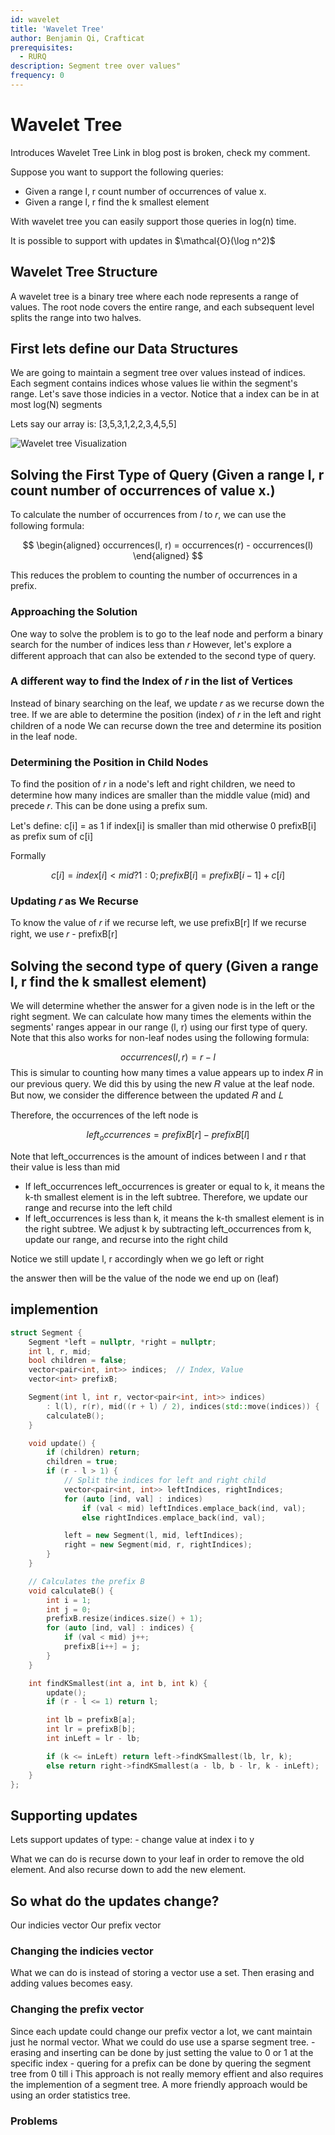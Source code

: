 ```yaml
---
id: wavelet
title: 'Wavelet Tree'
author: Benjamin Qi, Crafticat
prerequisites:
  - RURQ
description: Segment tree over values"
frequency: 0
---
```



# Wavelet Tree

<FocusProblem problem="waveletSam" />
<Resources>
	<Resource
		source = "IOI"
		title = "Wavelet Trees for Competitive Programming"
		url = "https://ioinformatics.org/journal/v10_2016_19_37.pdf"
		starred
	>
		Introduces Wavelet Tree
	</Resource>
	<Resource
		source="CF"
		title="Intro to New DS: Wavelet Trees"
		url="52854"
	>
		Link in blog post is broken, check my comment.
	</Resource>
</Resources>

Suppose you want to support the following queries:

- Given a range l, r count number of occurrences of value x.
- Given a range l, r find the k smallest element

With wavelet tree you can easily support those queries in log(n) time.

<Info title="Additional information">
  It is possible to support with updates in $\mathcal{O}(\log n^2)$
</Info>

## Wavelet Tree Structure

A wavelet tree is a binary tree where each node represents a range of values.
The root node covers the entire range, and each subsequent level splits the
range into two halves.

## First lets define our Data Structures

We are going to maintain a segment tree over values instead of indices.
Each segment contains indices whose values lie within the segment's range.
Let's save those indicies in a vector.
Notice that a index can be in at most log(N) segments

<Spoiler title="Wavelet tree Visualization">

Lets say our array is: [3,5,3,1,2,2,3,4,5,5]

![Wavelet tree Visualization](https://imgur.com/Z7fpTFy.png)
</Spoiler>

## Solving the First Type of Query (Given a range l, r count number of occurrences of value x.)

To calculate the number of occurrences from 𝑙 to 𝑟, we can use the following
formula:

$$
\begin{aligned}
occurrences(l, r) = occurrences(r) - occurrences(l)
\end{aligned}
$$

This reduces the problem to counting the number of occurrences in a prefix.

### Approaching the Solution

One way to solve the problem is to go to the leaf node
and perform a binary search for the number of indices less than 𝑟
However, let's explore a different approach that can also be extended to the
second type of query.

### A different way to find the Index of 𝑟 in the list of Vertices

Instead of binary searching on the leaf, we update 𝑟 as we recurse down the
tree.
If we are able to determine the position (index) of 𝑟 in the left and right
children of a node
We can recurse down the tree and determine its position in the leaf node.

### Determining the Position in Child Nodes

To find the position of 𝑟 in a node's left and right children, we need to
determine how many indices are smaller than the middle value (mid) and precede
𝑟.
This can be done using a prefix sum.

Let's define:
c[i] = as 1 if index[i] is smaller than mid otherwise 0
prefixB[i] as prefix sum of c[i]

Formally

$$
c[i] = index[i] < mid ? 1 : 0;
prefixB[i] = prefixB[i - 1] + c[i]
$$

### Updating 𝑟 as We Recurse

To know the value of 𝑟 if we recurse left, we use prefixB[r]
If we recurse right, we use 𝑟 - prefixB[r]

## Solving the second type of query (Given a range l, r find the k smallest element)

We will determine whether the answer for a given node is in the left or the
right segment.
We can calculate how many times the elements within the segments' ranges appear
in our range (l, r) using our first type of query.
Note that this also works for non-leaf nodes using the following formula:

$$
occurrences(l, r) = r - l
$$
<Info title="Simular">
This is simular to counting how many times a value appears up to index 𝑅 in our previous query. We did this by using the new 𝑅 value at the leaf node. But now, we consider the difference between the updated 𝑅 and 𝐿
</Info>

Therefore, the occurrences of the left node is

$$
left_occurrences = prefixB[r] - prefixB[l]
$$

<Info title="Left occurrences">
  Note that left_occurrences is the amount of indices between l and r that their value is less than mid

</Info>

- If left_occurrences left_occurrences is greater or equal to k, it means the k-th smallest element is in
  the left subtree. Therefore, we update our range and recurse into the left
  child
- If left_occurrences is less than k, it means the
  k-th smallest element is in the right subtree. We adjust k by subtracting
  left_occurrences from k, update our range, and recurse into the right child

<Info title="Notice">
  Notice we still update l, r accordingly when we go left or right
</Info>

the answer then will be the value of the node we end up on (leaf)

## implemention

<CPPSection>

```cpp
struct Segment {
	Segment *left = nullptr, *right = nullptr;
	int l, r, mid;
	bool children = false;
	vector<pair<int, int>> indices;  // Index, Value
	vector<int> prefixB;

	Segment(int l, int r, vector<pair<int, int>> indices)
	    : l(l), r(r), mid((r + l) / 2), indices(std::move(indices)) {
		calculateB();
	}

	void update() {
		if (children) return;
		children = true;
		if (r - l > 1) {
			// Split the indices for left and right child
			vector<pair<int, int>> leftIndices, rightIndices;
			for (auto [ind, val] : indices)
				if (val < mid) leftIndices.emplace_back(ind, val);
				else rightIndices.emplace_back(ind, val);

			left = new Segment(l, mid, leftIndices);
			right = new Segment(mid, r, rightIndices);
		}
	}

	// Calculates the prefix B
	void calculateB() {
		int i = 1;
		int j = 0;
		prefixB.resize(indices.size() + 1);
		for (auto [ind, val] : indices) {
			if (val < mid) j++;
			prefixB[i++] = j;
		}
	}

	int findKSmallest(int a, int b, int k) {
		update();
		if (r - l <= 1) return l;

		int lb = prefixB[a];
		int lr = prefixB[b];
		int inLeft = lr - lb;

		if (k <= inLeft) return left->findKSmallest(lb, lr, k);
		else return right->findKSmallest(a - lb, b - lr, k - inLeft);
	}
};
```

## Supporting updates

Lets support updates of type:
	- change value at index i to y

What we can do is recurse down to your leaf in order to remove the old element. And also recurse down to add the new element.

So what do the updates change?
 -
 Our indicies vector
 Our prefix vector

### Changing the indicies vector
What we can do is instead of storing a vector use a set.
Then erasing and adding values becomes easy.

### Changing the prefix vector
Since each update could change our prefix vector a lot, we cant maintain just he normal vector.
What we could do use use a sparse segment tree.
	- erasing and inserting can be done by just setting the value to 0 or 1 at the specific index
	- quering for a prefix can be done by quering the segment tree from 0 till i
This approach is not really memory effient and also requires the implemention of a segment tree.
A more friendly approach would be using an order statistics tree.

</CPPSection>

### Problems

<Problems problems="wavelet" />
